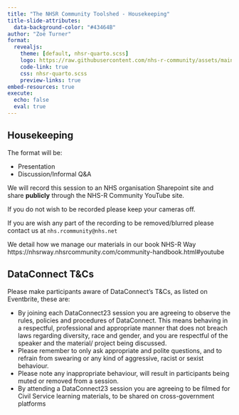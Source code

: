 ```yaml
---
title: "The NHSR Community Toolshed - Housekeeping"
title-slide-attributes: 
  data-background-color: "#43464B"
author: "Zoë Turner"
format:
  revealjs:
    theme: [default, nhsr-quarto.scss]
    logo: https://raw.githubusercontent.com/nhs-r-community/assets/main/logo/nhsr-logo.svg
    code-link: true
    css: nhsr-quarto.scss
    preview-links: true
embed-resources: true    
execute: 
  echo: false
  eval: true
---
```


## Housekeeping {.smaller}

The format will be:

- Presentation
- Discussion/Informal Q&A

We will record this session to an NHS organisation Sharepoint site and share **publicly** through the NHS-R Community YouTube site.

If you do not wish to be recorded please keep your cameras off. 

If you are wish any part of the recording to be removed/blurred please contact us at `nhs.rcommunity@nhs.net` 

We detail how we manage our materials in our book NHS-R Way https://nhsrway.nhsrcommunity.com/community-handbook.html#youtube


## DataConnect T&Cs {.smaller}

Please make participants aware of DataConnect’s T&Cs, as listed on Eventbrite, these are:

- By joining each DataConnect23 session you are agreeing to observe the rules,
policies and procedures of DataConnect. This means behaving in a respectful,
professional and appropriate manner that does not breach laws regarding diversity,
race and gender, and you are respectful of the speaker and the material/ project
being discussed.
- Please remember to only ask appropriate and polite questions, and to refrain from
swearing or any kind of aggressive, racist or sexist behaviour.
- Please note any inappropriate behaviour, will result in participants being muted or
removed from a session.
- By attending a DataConnect23 session you are agreeing to be filmed for Civil Service
learning materials, to be shared on cross-government platforms
